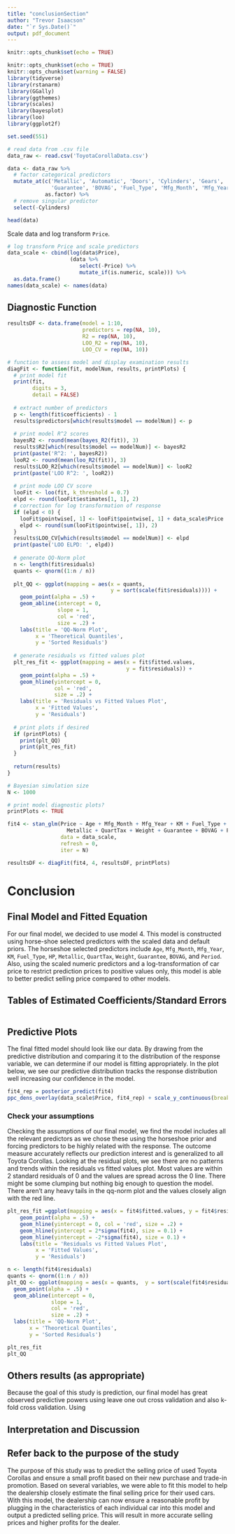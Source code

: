 ```yaml
---
title: "conclusionSection"
author: "Trevor Isaacson"
date: "`r Sys.Date()`"
output: pdf_document
---
```


```r
knitr::opts_chunk$set(echo = TRUE)
```

```r
knitr::opts_chunk$set(echo = TRUE)
knitr::opts_chunk$set(warning = FALSE)
library(tidyverse)
library(rstanarm)
library(GGally)
library(ggthemes)
library(scales)
library(bayesplot)
library(loo)
library(ggplot2f)
```

```r
set.seed(551)
```

```r
# read data from .csv file
data_raw <- read.csv('ToyotaCorollaData.csv')

data <- data_raw %>%
  # factor categorical predictors
  mutate_at(c('Metallic', 'Automatic', 'Doors', 'Cylinders', 'Gears', 
              'Guarantee', 'BOVAG', 'Fuel_Type', 'Mfg_Month', 'Mfg_Year'),
            as.factor) %>%
  # remove singular predictor
  select(-Cylinders)

head(data)
```

Scale data and log transform `Price`.
```r
# log transform Price and scale predictors
data_scale <- cbind(log(data$Price),
                    (data %>% 
                       select(-Price) %>%
                       mutate_if(is.numeric, scale))) %>%
  as.data.frame()
names(data_scale) <- names(data)
```

## Diagnostic Function

```r
resultsDF <- data.frame(model = 1:10,
                        predictors = rep(NA, 10),
                        R2 = rep(NA, 10),
                        LOO_R2 = rep(NA, 10),
                        LOO_CV = rep(NA, 10))

# function to assess model and display examination results
diagFit <- function(fit, modelNum, results, printPlots) {
  # print model fit
  print(fit, 
        digits = 3,
        detail = FALSE)
  
  # extract number of predictors
  p <- length(fit$coefficients) - 1
  results$predictors[which(results$model == modelNum)] <- p
  
  # print model R^2 scores
  bayesR2 <- round(mean(bayes_R2(fit)), 3)
  results$R2[which(results$model == modelNum)] <- bayesR2
  print(paste('R^2: ', bayesR2))
  looR2 <- round(mean(loo_R2(fit)), 3)
  results$LOO_R2[which(results$model == modelNum)] <- looR2
  print(paste('LOO R^2: ', looR2))
  
  # print mode LOO CV score
  looFit <- loo(fit, k_threshold = 0.7)
  elpd <- round(looFit$estimates[1, 1], 2)
  # correction for log transformation of response
  if (elpd < 0) {
    looFit$pointwise[, 1] <- looFit$pointwise[, 1] + data_scale$Price
    elpd <- round(sum(looFit$pointwise[, 1]), 2)
  }
  results$LOO_CV[which(results$model == modelNum)] <- elpd
  print(paste('LOO ELPD: ', elpd))
  
  # generate QQ-Norm plot
  n <- length(fit$residuals)
  quants <- qnorm((1:n / n))
  
  plt_QQ <- ggplot(mapping = aes(x = quants, 
                                 y = sort(scale(fit$residuals)))) +
    geom_point(alpha = .5) +
    geom_abline(intercept = 0,
                slope = 1,
                col = 'red',
                size = .2) +
    labs(title = 'QQ-Norm Plot',
         x = 'Theoretical Quantiles',
         y = 'Sorted Residuals')
  
  # generate residuals vs fitted values plot
  plt_res_fit <- ggplot(mapping = aes(x = fit$fitted.values,
                                      y = fit$residuals)) +
    geom_point(alpha = .5) +
    geom_hline(yintercept = 0,
               col = 'red',
               size = .2) +
    labs(title = 'Residuals vs Fitted Values Plot',
         x = 'Fitted Values',
         y = 'Residuals')
  
  # print plots if desired
  if (printPlots) {
    print(plt_QQ)
    print(plt_res_fit)
  }
  
  return(results)
}

# Bayesian simulation size
N <- 1000

# print model diagnostic plots?
printPlots <- TRUE
```

```r
fit4 <- stan_glm(Price ~ Age + Mfg_Month + Mfg_Year + KM + Fuel_Type + HP + 
                   Metallic + QuartTax + Weight + Guarantee + BOVAG + Period,
                 data = data_scale,
                 refresh = 0,
                 iter = N)

resultsDF <- diagFit(fit4, 4, resultsDF, printPlots)
```


# Conclusion
## Final Model and Fitted Equation
For our final model, we decided to use model $4$.  This model is constructed using horse-shoe selected predictors with the scaled data and default priors.  The horseshoe selected predictors include `Age`, `Mfg_Month`, `Mfg_Year`, `KM`, `Fuel_Type`, `HP`, `Metallic`, `QuartTax`, `Weight`, `Guarantee`, `BOVAG`, and `Period`.  Also, using the scaled numeric predictors and a log-transformation of car price to restrict prediction prices to positive values only, this model is able to better predict selling price compared to other models.


## Tables of Estimated Coefficients/Standard Errors
```r



```



## Predictive Plots
The final fitted model should look like our data.  By drawing from the predictive distribution and comparing it to the distribution of the response variable, we can determine if our model is fitting appropriately.  In the plot below, we see our predictive distribution tracks the response distribution well increasing our confidence in the model.  
```r
fit4_rep = posterior_predict(fit4)
ppc_dens_overlay(data_scale$Price, fit4_rep) + scale_y_continuous(breaks=NULL)
```

### Check your assumptions
Checking the assumptions of our final model, we find the model includes all the relevant predictors as we chose these using the horseshoe prior and forcing predictors to be highly related with the response.  The outcome measure accurately reflects our prediction interest and is generalized to all Toyota Corollas.  Looking at the residual plots, we see there are no patterns and trends within the residuals vs fitted values plot.  Most values are within $2$ standard residuals of $0$ and the values are spread across the $0$ line.  There might be some clumping but nothing big enough to question the model.  There aren't any heavy tails in the qq-norm plot and the values closely align with the red line.    

```r
plt_res_fit =ggplot(mapping = aes(x = fit4$fitted.values, y = fit4$residuals)) +
    geom_point(alpha = .5) +
    geom_hline(yintercept = 0, col = 'red', size = .2) +
    geom_hline(yintercept = 2*sigma(fit4), size = 0.1) +
    geom_hline(yintercept = -2*sigma(fit4), size = 0.1) +
    labs(title = 'Residuals vs Fitted Values Plot',
         x = 'Fitted Values',
         y = 'Residuals')

n <- length(fit4$residuals)
quants <- qnorm((1:n / n))
plt_QQ <- ggplot(mapping = aes(x = quants,  y = sort(scale(fit4$residuals)))) +
  geom_point(alpha = .5) +
  geom_abline(intercept = 0,
              slope = 1,
              col = 'red',
              size = .2) +
  labs(title = 'QQ-Norm Plot',
       x = 'Theoretical Quantiles',
       y = 'Sorted Residuals')

plt_res_fit
plt_QQ
```


## Others results (as appropriate)
Because the goal of this study is prediction, our final model has great observed predictive powers using leave one out cross validation and also k-fold cross validation.  Using 



## Interpretation and Discussion





## Refer back to the purpose of the study
The purpose of this study was to predict the selling price of used Toyota Corollas and ensure a small profit based on their new purchase and trade-in promotion.  Based on several variables, we were able to fit this model to help the dealership closely estimate the final selling price for their used cars.  With this model, the dealership can now ensure a reasonable profit by plugging in the characteristics of each individual car into this model and output a predicted selling price.  This will result in more accurate selling prices and higher profits for the dealer.       


